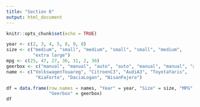 ```yaml
---
title: "Section 6"
output: html_document
---
```


```r
knitr::opts_chunk$set(echo = TRUE)

```

```r
year <- c(2, 3, 4, 5, 8, 9, 8)
size <- c("medium", "small", "medium", "small", "small", "medium",
          "extra large")
mpg <- c(25, 47, 27, 36, 31, 2, 36)
geerbox <- c("manual", "manual", "auto", "auto", "manual", "manual", "auto")
name <- c("VolkswagenTouareg", "CitroenC3", "AudiA3", "ToyotaYaris",
           "KiaForte", "DaciaLogan", "NisanPajero")

df = data.frame(row.names = names, "Year" = year, "Size" = size, "MPG" = mpg,
                "Geerbox" = geerbox)
df
```